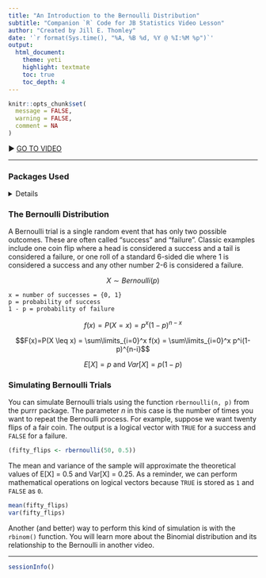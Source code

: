 ```yaml
---
title: "An Introduction to the Bernoulli Distribution"
subtitle: "Companion `R` Code for JB Statistics Video Lesson"
author: "Created by Jill E. Thomley"
date: '`r format(Sys.time(), "%A, %B %d, %Y @ %I:%M %p")`'
output: 
  html_document: 
    theme: yeti
    highlight: textmate
    toc: true
    toc_depth: 4
---
```


```r
knitr::opts_chunk$set(
  message = FALSE,
  warning = FALSE,
  comment = NA
)
```

&#9654; [GO TO VIDEO](https://youtu.be/bT1p5tJwn_0)

<hr>

### **Packages Used**

<details>
```r
library(tidyverse)
library(purrr)
```
</details>

### **The Bernoulli Distribution**

A Bernoulli trial is a single random event that has only two possible outcomes. These are often called "success" and "failure". Classic examples include one coin flip where a head is considered a success and a tail is considered a failure, or one roll of a standard 6-sided die where 1 is considered a success and any other number 2-6 is considered a failure.

$$X \sim Bernoulli(p)$$

    x = number of successes = {0, 1}
    p = probability of success
    1 - p = probability of failure

$$f(x) = P(X = x) = p^x(1-p)^{n-x}$$

$$F(x)=P(X \leq x) = \sum\limits_{i=0}^x f(x) = \sum\limits_{i=0}^x p^i(1-p)^{n-i}$$

$$E[X] = p \text{ and } Var[X] = p(1-p)$$

### **Simulating Bernoulli Trials**

You can simulate Bernoulli trials using the function `rbernoulli(n, p)` from the purrr package. The parameter $n$ in this case is the number of times you want to repeat the Bernoulli process. For example, suppose we want twenty flips of a fair coin. The output is a logical vector with `TRUE` for a success and `FALSE` for a failure.

```r
(fifty_flips <- rbernoulli(50, 0.5))
```

The mean and variance of the sample will approximate the theoretical values of E[X] = 0.5 and Var[X] = 0.25. As a reminder, we can perform mathematical operations on logical vectors because `TRUE` is stored as `1` and `FALSE` as `0`.

```r
mean(fifty_flips)
var(fifty_flips)
```


Another (and better) way to perform this kind of simulation is with the `rbinom()` function. You will learn more about the Binomial distribution and its relationship to the Bernoulli in another video. 

***
```r
sessionInfo()
```
